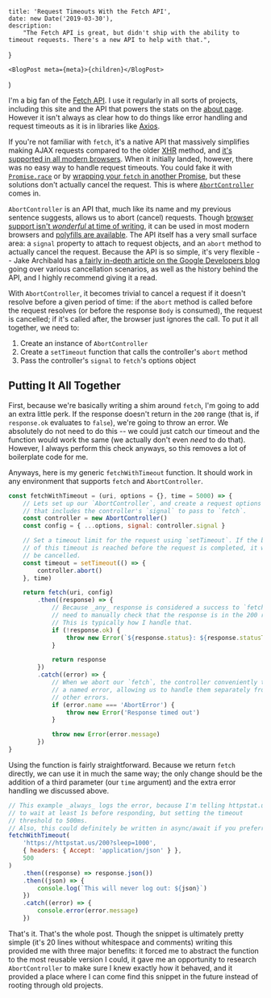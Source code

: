 
	title: 'Request Timeouts With the Fetch API',
	date: new Date('2019-03-30'),
	description:
		"The Fetch API is great, but didn't ship with the ability to timeout requests. There's a new API to help with that.",
}

	<BlogPost meta={meta}>{children}</BlogPost>
)

I'm a big fan of the [Fetch API](https://developer.mozilla.org/en-US/docs/Web/API/Fetch_API). I use it regularly in all sorts of projects, including this site and the API that powers the stats on the [about page](/about/). However it isn't always as clear how to do things like error handling and request timeouts as it is in libraries like [Axios](https://github.com/axios/axios).

If you're not familiar with `fetch`, it's a native API that massively simplifies making AJAX requests compared to the older [XHR](https://developer.mozilla.org/en-US/docs/Web/API/XMLHTTPRequest) method, and [it's supported in all modern browsers](https://caniuse.com/#feat=fetch). When it initially landed, however, there was no easy way to handle request timeouts. You could fake it with [`Promise.race`](https://developer.mozilla.org/en-US/docs/Web/JavaScript/Reference/Global_Objects/Promise/race) or by [wrapping your `fetch` in another Promise](https://github.com/github/fetch/issues/175#issuecomment-216791333), but these solutions don't actually cancel the request. This is where [`AbortController`](https://developer.mozilla.org/en-US/docs/Web/API/AbortController) comes in.

`AbortController` is an API that, much like its name and my previous sentence suggests, allows us to abort (cancel) requests. Though [browser support isn't _wonderful_ at time of writing](https://caniuse.com/#feat=abortcontroller), it can be used in most modern browsers and [polyfills are available](https://github.com/mo/abortcontroller-polyfill). The API itself has a very small surface area: a `signal` property to attach to request objects, and an `abort` method to actually cancel the request. Because the API is so simple, it's very flexible -- Jake Archibald has [a fairly in-depth article on the Google Developers blog](https://developers.google.com/web/updates/2017/09/abortable-fetch) going over various cancellation scenarios, as well as the history behind the API, and I highly recommend giving it a read.

With `AbortController`, it becomes trivial to cancel a request if it doesn't resolve before a given period of time: if the `abort` method is called before the request resolves (or before the response `Body` is consumed), the request is cancelled; if it's called after, the browser just ignores the call. To put it all together, we need to:

1. Create an instance of `AbortController`
1. Create a `setTimeout` function that calls the controller's `abort` method
1. Pass the controller's `signal` to `fetch`'s options object

## Putting It All Together

First, because we're basically writing a shim around `fetch`, I'm going to add an extra little perk. If the response doesn't return in the `200` range (that is, if `response.ok` evaluates to `false`), we're going to throw an error. We absolutely do not need to do this -- we could just catch our timeout and the function would work the same (we actually don't even _need_ to do that). However, I always perform this check anyways, so this removes a lot of boilerplate code for me.

Anyways, here is my generic `fetchWithTimeout` function. It should work in any environment that supports `fetch` and `AbortController`.

```js
const fetchWithTimeout = (uri, options = {}, time = 5000) => {
	// Lets set up our `AbortController`, and create a request options object
	// that includes the controller's `signal` to pass to `fetch`.
	const controller = new AbortController()
	const config = { ...options, signal: controller.signal }

	// Set a timeout limit for the request using `setTimeout`. If the body
	// of this timeout is reached before the request is completed, it will
	// be cancelled.
	const timeout = setTimeout(() => {
		controller.abort()
	}, time)

	return fetch(uri, config)
		.then((response) => {
			// Because _any_ response is considered a success to `fetch`, we
			// need to manually check that the response is in the 200 range.
			// This is typically how I handle that.
			if (!response.ok) {
				throw new Error(`${response.status}: ${response.statusText}`)
			}

			return response
		})
		.catch((error) => {
			// When we abort our `fetch`, the controller conveniently throws
			// a named error, allowing us to handle them separately from
			// other errors.
			if (error.name === 'AbortError') {
				throw new Error('Response timed out')
			}

			throw new Error(error.message)
		})
}
```

Using the function is fairly straightforward. Because we return `fetch` directly, we can use it in much the same way; the only change should be the addition of a third parameter (our `time` argument) and the extra error handling we discussed above.

```js
// This example _always_ logs the error, because I'm telling httpstat.us
// to wait at least 1s before responding, but setting the timeout
// threshold to 500ms.
// Also, this could definitely be written in async/await if you preferred.
fetchWithTimeout(
	'https://httpstat.us/200?sleep=1000',
	{ headers: { Accept: 'application/json' } },
	500
)
	.then((response) => response.json())
	.then((json) => {
		console.log(`This will never log out: ${json}`)
	})
	.catch((error) => {
		console.error(error.message)
	})
```

That's it. That's the whole post. Though the snippet is ultimately pretty simple (it's 20 lines without whitespace and comments) writing this provided me with three major benefits: it forced me to abstract the function to the most reusable version I could, it gave me an opportunity to research `AbortController` to make sure I knew exactly how it behaved, and it provided a place where I can come find this snippet in the future instead of rooting through old projects.
